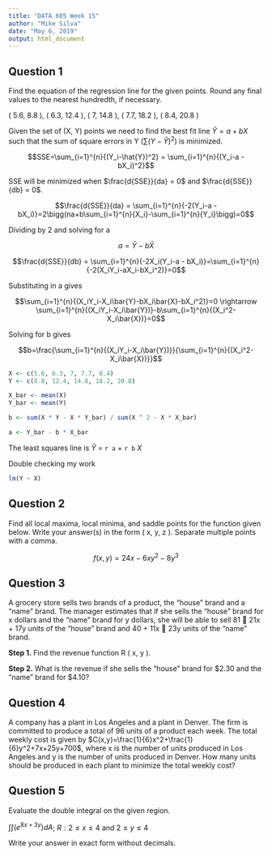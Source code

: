 ```yaml
---
title: "DATA 605 Week 15"
author: "Mike Silva"
date: "May 6, 2019"
output: html_document
---
```


## Question 1

Find the equation of the regression line for the given points. Round any final values to the nearest hundredth, if necessary.

( 5.6, 8.8 ), ( 6.3, 12.4 ), ( 7, 14.8 ), ( 7.7, 18.2 ), ( 8.4, 20.8 )

Given the set of (X, Y) points we need to find the best fit line $\hat{Y}= a + bX$ such that the sum of square errors in Y ($\sum{(Y-\hat{Y})^2}$) is minimized.

$$SSE=\sum_{i=1}^{n}{(Y_i-\hat{Y})^2} = \sum_{i=1}^{n}{(Y_i-a - bX_i)^2}$$

SSE will be minimized when $\frac{d{SSE}}{da} = 0$ and $\frac{d{SSE}}{db} = 0$.


$$\frac{d{SSE}}{da} = \sum_{i=1}^{n}{-2(Y_i-a - bX_i)}=2\bigg(na+b\sum_{i=1}^{n}{X_i}-\sum_{i=1}^{n}{Y_i}\bigg)=0$$

Dividing by 2 and solving for a

$$a = \bar{Y}-b\bar{X}$$

$$\frac{d{SSE}}{db} = \sum_{i=1}^{n}{-2X_i(Y_i-a - bX_i)}=\sum_{i=1}^{n}{-2(X_iY_i-aX_i-bX_i^2)}=0$$

Substituting in a gives

$$\sum_{i=1}^{n}{(X_iY_i-X_i\bar{Y}-bX_i\bar{X}-bX_i^2)}=0 \rightarrow \sum_{i=1}^{n}{(X_iY_i-X_i\bar{Y})}-b\sum_{i=1}^{n}{(X_i^2-X_i\bar{X})}=0$$

Solving for b gives

$$b=\frac{\sum_{i=1}^{n}{(X_iY_i-X_i\bar{Y})}}{\sum_{i=1}^{n}{(X_i^2-X_i\bar{X})}}$$

```r
X <- c(5.6, 6.3, 7, 7.7, 8.4)
Y <- c(8.8, 12.4, 14.8, 18.2, 20.8)

X_bar <- mean(X)
Y_bar <- mean(Y)

b <- sum(X * Y - X * Y_bar) / sum(X ^ 2 - X * X_bar)

a <- Y_bar - b * X_bar
```

The least squares line is $\hat{Y}$ = `r a` + `r b` $X$

Double checking my work
```r
lm(Y ~ X)
```

## Question 2

Find all local maxima, local minima, and saddle points for the function given below. Write your answer(s) in the form ( x, y, z ). Separate multiple points with a comma.

$$f(x,y)=24x-6xy^2-8y^3$$

## Question 3

A grocery store sells two brands of a product, the "house" brand and a "name" brand. The manager estimates that if she sells the "house" brand for x dollars and the "name" brand for y dollars, she will be able to sell 81  21x + 17y units of the "house" brand and 40 + 11x  23y units of the "name" brand.

**Step 1.** Find the revenue function R ( x, y ).

**Step 2.** What is the revenue if she sells the "house" brand for $2.30 and the "name" brand for $4.10?

## Question 4

A company has a plant in Los Angeles and a plant in Denver. The firm is committed to produce a total of 96 units of a product each week. The total weekly cost is given by $C(x,y)=\frac{1}{6}x^2+\frac{1}{6}y^2+7x+25y+700$, where x is the number of units produced in Los Angeles and y is the number of units produced in Denver. How many units should be produced in each plant to minimize the total weekly cost?

## Question 5

Evaluate the double integral on the given region.

$\int{\int{(e^{8x+3y})dA}}$; $R: 2 \leq x \leq 4$ and $2 \leq y \leq 4$

Write your answer in exact form without decimals.
